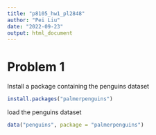 ```yaml
---
title: "p8105_hw1_pl2848"
author: "Pei Liu"
date: "2022-09-23"
output: html_document
---
```


# Problem 1
Install a package containing the penguins dataset
```r
install.packages("palmerpenguins")
```

load the penguins dataset
```r
data("penguins", package = "palmerpenguins")
```


